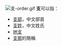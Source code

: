 {{seewikt}}
[[File:支-order.gif|thumb]]
'''支'''可以指：
*[[支部|支部]]，中文部首
*[[支姓|支姓]]，中文姓氏
*[[地支|地支]]
*[[支那|支那]]的簡稱

{{disambig|Cat=一字消歧义}}
